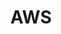 ---
title: AWS 
id: aws
description: ''
slug: /aws
keywords: 
 - faq
 - help
pagination_next: null
pagination_prev: null
last_update: 
   date: 02/08/2022
   author: Patricia McPhee
draft: true
displayed_sidebar: secureWorkforceSidebar
---